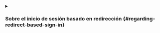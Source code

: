 <details>
<summary>

### Sobre el inicio de sesión basado en redirección \{#regarding-redirect-based-sign-in}

</summary>

1. Este proceso de autenticación sigue el protocolo [OpenID Connect (OIDC)](https://openid.net/specs/openid-connect-core-1_0.html), y Logto aplica medidas de seguridad estrictas para proteger el inicio de sesión del usuario.
2. Si tienes múltiples aplicaciones, puedes usar el mismo proveedor de identidad (Logto). Una vez que el usuario inicia sesión en una aplicación, Logto completará automáticamente el proceso de inicio de sesión cuando el usuario acceda a otra aplicación.

Para aprender más sobre la lógica y los beneficios del inicio de sesión basado en redirección, consulta [Experiencia de inicio de sesión de Logto explicada](/concepts/sign-in-experience).

</details>
